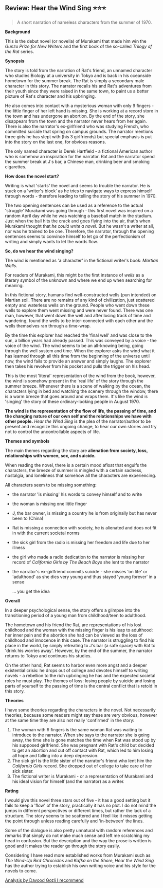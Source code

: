 ## Review: Hear the Wind Sing ⭐⭐⭐

> A short narration of nameless characters from the summer of 1970.

**Background**

This is the debut novel (or novella) of Murakami that made him win the _Gunzo Prize for New Writers_ and the first book of the so-called _Trilogy of the Rat_ series.

**Synopsis**

The story is told from the narration of Rat's friend, an unnamed character who studies Biology at a university in Tokyo and is back in his oceanside hometown for the summer break. The Rat is simply a secondary male character in this story. The narrator recalls his and Rat's adventures from their youth since they were raised in the same town, to paint us a better picture of Rat's character and his upbringing.

He also comes into contact with a mysterious woman with only 9 fingers - the little finger of her left hand is missing. She is working at a record store in the town and has undergone an abortion. By the end of the story, she disappears from the town and the narrator never hears from her again. There is also the narrator's ex-girlfriend who was studying French, who committed suicide that spring on campus grounds. The narrator mentions three girls he has slept with (his 3 girlfriends) but special emphasis is put into the story on the last one, for obvious reasons.

The only named character is Derek Hartfield - a fictional American author who is somehow an inspiration for the narrator. Rat and the narrator spend the summer break at J's bar, a Chinese man, drinking beer and smoking cigarettes.

**How does the novel start?**

Writing is what 'starts' the novel and seems to trouble the narrator. He is stuck on a 'writer's block' as he tries to navigate ways to express himself through words - therefore leading to telling the story of his summer in 1970.

The two opening sentences can be used as a reference to the actual 'struggle' Murakami was going through - this first novel was inspired on a random April day while he was watching a baseball match in the stadium. Just when the ball hits the crack and goes flying into the air, that's when Murakami thought that _he could write a novel._ But he wasn't a writer at all, nor was he trained to be one. Therefore, the narrator, through the opening sentences seems to convince himself to let go of the perfectionism of writing and simply wants to let the words flow.

**So, do we hear the wind singing?**

The wind is mentioned as 'a character' in the fictional writer's book: _Martian Wells_.

For readers of Murakami, this might be the first instance of <i>wells</i> as a literary symbol of the unknown and where we end up when searching for meaning.

In this fictional story, humans find well-constructed wells (pun intended) on Martian soil. There are no remains of any kind of civilization, just scattered empty and waterless wells on the ground. People who went down these wells to explore them went missing and were never found. There was one man, however, that went down the well and after losing track of time and wandering, found the wells to be inter-connected with each other and the wells themselves ran through a time-wrap.

By the time this explorer had reached the 'final well' and was close to the sun, a billion years had already passed. This was conveyed by a voice - the voice of the wind. The wind seems to be an all-knowing being, going through the well system and time. When the explorer asks the wind what it has learned through all this time from the beginning of the universe until now, the wind fails to provide an answer and simply laughs. The explorer then takes his revolver from his pocket and pulls the trigger on his head.

This is the most 'literal' representation of the wind from the book, however, the wind is somehow present in the 'real life' of the story through the summer breeze. Whenever there is a scene of walking by the ocean, the characters lying in bed and watching the scenery through the window, there is a warm breeze that goes around and wraps them. It's like the wind is 'singing' the story of these ordinary-looking people in August 1970.

**The wind is the representation of the flow of life, the passing of time, and
the changing nature of our own self and the relationships we have with other
people.** _Hear the Wind Sing_ is the plea of the narrator/author to be present and
recognize this ongoing change, to hear our own stories and try not to control the
uncontrollable aspects of life.

**Themes and symbols**

The main themes regarding the story are **alienation from society, loss, relationships with women, sex, and suicide.**

When reading the novel, there is a certain mood afloat that engulfs the characters, the breeze of summer is mingled with a certain sadness, nostalgia, and loneliness that somehow all the characters are experiencing.

All characters seem to be missing something:

- the narrator 'is missing' his words to convey himself and to write
- the woman is missing one little finger
- J, the bar owner, is missing a country he is from originally but has never been to (China)
- Rat is missing a connection with society, he is alienated and does not fit in with the current societal norms
- the sick girl from the radio is missing her freedom and life due to her illness
- the girl who made a radio dedication to the narrator is missing her record of _California Girls by The Beach Boys_ she lent to the narrator
- the narrator's ex-girlfriend commits suicide - she misses 'on life' or 'adulthood' as she dies very young and thus stayed 'young forever' in a sense

  ... you get the idea

**Overall**

In a deeper psychological sense, the story offers a glimpse into the transitioning period of a young man from childhood/teen to adulthood.

The hometown and his friend the Rat, are representations of his lost childhood and the woman with the missing finger is his leap to adulthood: her inner pain and the abortion she had can be viewed as the loss of childhood and innocence in this case. The narrator is struggling to find his place in the world, by simply retreating to J's bar (a safe space) with Rat to 'drink his worries away'. However, by the end of the summer, the narrator returns to Tokyo and continues his studies.

On the other hand, Rat seems to harbor even more angst and a deeper existential crisis: he drops out of college and devotes himself to writing novels - a rebellion to the rich upbringing he has and the expected societal roles he must play. The themes of loss: losing people by suicide and losing parts of yourself to the passing of time is the central conflict that is retold in this story.

**Theories**

I have some theories regarding the characters in the novel. Not necessarily theories, because some readers might say these are very obvious, however at the same time they are also not really 'confirmed' in the story:

1. The woman with 9 fingers is the same woman Rat was waiting to introduce to the narrator. When she says to the narrator she is going away, the time she is gone matches the time when Rat was stood up by his supposed girlfriend. She was pregnant with Rat's child but decided to get an abortion and cut off contact with Rat, which led to him losing all hope and falling into a deep depression.
2. The sick girl is the little sister of the narrator's friend who lent him the _California Girls_ record. She dropped out of college to take care of her sick sister.
3. The fictional writer is Murakami - or a representation of Murakami and his ideal vision for himself (and the narrator) as a writer.

**Rating**

I would give this novel three stars out of five - it has a good setting but it fails to keep a 'flow' of the story, practically it has no plot. I do not mind the jumps in different perspectives or different times, but rather the lack of a structure. The story seems to be scattered and I feel like it misses getting the point through unless reading carefully and 'in-between' the lines.

Some of the dialogue is also pretty unnatural with random references and remarks that simply do not make much sense and left me scratching my head in confusion. But the description and the way the prose is written is good and it makes the reader go through the story easily.

Considering I have read more established works from Murakami such as <i>The Wind-Up Bird Chronicles</i> and <i>Kafka on the Shore</i>, <i>Hear the Wind Sing</i> has the author trying to establish his own writing voice and his style for the novels to come.

[Analysis by Davood Gozli I recommend](https://www.youtube.com/watch?v=N4L_M7gOMME)
